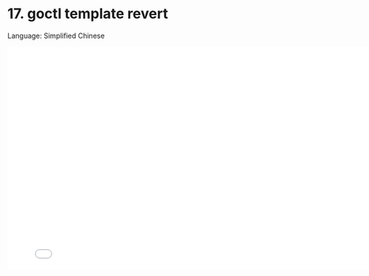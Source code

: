 # 17. goctl template revert

Language: Simplified Chinese

<iframe src="//player.bilibili.com/player.html?bvid=BV1gF411K7B9&page=1"
    width="800"
    height="450"
    frameborder="0"
    allowfullscreen
    scrolling="no"
    border="0"
    framespacing="0"
    allowfullscreen="true">
</iframe>
